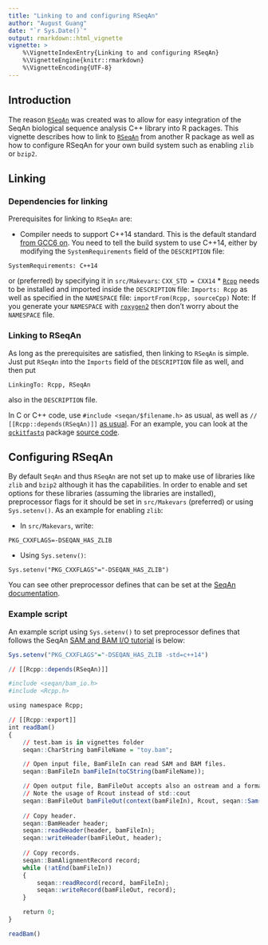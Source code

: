 ```yaml
---
title: "Linking to and configuring RSeqAn"
author: "August Guang"
date: "`r Sys.Date()`"
output: rmarkdown::html_vignette
vignette: >
    %\VignetteIndexEntry{Linking to and configuring RSeqAn}
    %\VignetteEngine{knitr::rmarkdown}
    %\VignetteEncoding{UTF-8}
---
```


## Introduction

The reason [`RSeqAn`](https://bioconductor.org/packages/release/bioc/html/RSeqAn.html) was created was to allow for easy integration of the
SeqAn biological sequence analysis C++ library into R packages. This vignette describes how to link to [`RSeqAn`](https://bioconductor.org/packages/release/bioc/html/RSeqAn.html)
from another R package as well as how to configure RSeqAn for your own build system such as enabling `zlib` or `bzip2`.

## Linking

### Dependencies for linking

Prerequisites for linking to `RSeqAn` are:

 * Compiler needs to support C++14 standard. This is the default standard [from GCC6 on](https://en.wikipedia.org/wiki/C%2B%2B14#Compiler_support). You need to tell the build system to use C++14, either by modifying the `SystemRequirements` field of the `DESCRIPTION` file:
 ```
 SystemRequirements: C++14
 ```
 or (preferred) by specifying it in `src/Makevars`:
 ```
 CXX_STD = CXX14
 ```
 * [`Rcpp`](https://cran.r-project.org/package=Rcpp) needs to be installed and imported inside the `DESCRIPTION` file:
 ```
 Imports: Rcpp
 ```
 as well as specified in the `NAMESPACE` file:
 ```
 importFrom(Rcpp, sourceCpp)
 ```
 Note: If you generate your `NAMESPACE` with [`roxygen2`](https://cran.r-project.org/web/packages/roxygen2/index.html) then don't worry about the `NAMESPACE` file.
 
### Linking to RSeqAn

As long as the prerequisites are satisfied, then linking to `RSeqAn` is simple. Just put `RSeqAn` into the `Imports` field of the `DESCRIPTION` file as well, and then put
```
LinkingTo: Rcpp, RSeqAn
```
also in the `DESCRIPTION` file.

In C or C++ code, use `#include <seqan/$filename.h>` as usual, as well as `// [[Rcpp::depends(RSeqAn)]]` [as usual](http://dirk.eddelbuettel.com/code/rcpp/Rcpp-attributes.pdf). For an example, you can look at the [`qckitfastq`](https://bioconductor.org/packages/release/bioc/html/qckitfastq.html) package [source code](https://github.com/compbiocore/qckitfastq).

## Configuring RSeqAn

By default `SeqAn` and thus `RSeqAn` are not set up to make use of libraries like `zlib` and `bzip2` although it has the capabilities. In order to enable and set options for these libraries (assuming the libraries are installed), preprocessor flags for it should be set in `src/Makevars` (preferred) or using `Sys.setenv()`. As an example for enabling `zlib`:

 * In `src/Makevars`, write:
 ```
 PKG_CXXFLAGS=-DSEQAN_HAS_ZLIB
 ```
 * Using `Sys.setenv()`:
 ```
 Sys.setenv("PKG_CXXFLAGS"="-DSEQAN_HAS_ZLIB")
 ```

You can see other preprocessor defines that can be set at the [SeqAn documentation](https://seqan.readthedocs.io/en/master/Infrastructure/Use/CustomBuildSystem.html#preprocessor-defines-affecting-seqan).

### Example script

An example script using `Sys.setenv()` to set preprocessor defines that follows the SeqAn [SAM and BAM I/O tutorial](https://seqan.readthedocs.io/en/seqan-v2.0.2/Tutorial/SamAndBamIO.html) is below:

```r
Sys.setenv("PKG_CXXFLAGS"="-DSEQAN_HAS_ZLIB -std=c++14")
```

```r
// [[Rcpp::depends(RSeqAn)]]

#include <seqan/bam_io.h>
#include <Rcpp.h>

using namespace Rcpp;

// [[Rcpp::export]]
int readBam()
{
    // test.bam is in vignettes folder
    seqan::CharString bamFileName = "toy.bam";

    // Open input file, BamFileIn can read SAM and BAM files.
    seqan::BamFileIn bamFileIn(toCString(bamFileName));

    // Open output file, BamFileOut accepts also an ostream and a format tag.
    // Note the usage of Rcout instead of std::cout
    seqan::BamFileOut bamFileOut(context(bamFileIn), Rcout, seqan::Sam());
    
    // Copy header.
    seqan::BamHeader header;
    seqan::readHeader(header, bamFileIn);
    seqan::writeHeader(bamFileOut, header);
    
    // Copy records.
    seqan::BamAlignmentRecord record;
    while (!atEnd(bamFileIn))
    {
        seqan::readRecord(record, bamFileIn);
        seqan::writeRecord(bamFileOut, record);
    }

    return 0;
}
```

```r
readBam()
```